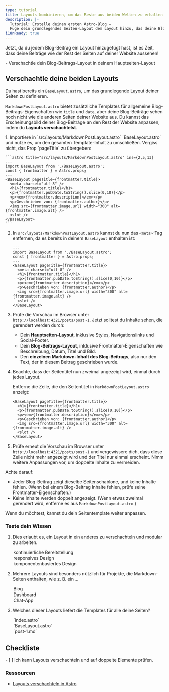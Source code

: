```yaml
---
type: tutorial
title: Layouts kombinieren, um das Beste aus beiden Welten zu erhalten
description: |-
  Tutorial: Erstelle deinen ersten Astro-Blog —
  Füge dein grundlegendes Seiten-Layout dem Layout hinzu, das deine Blog-Beiträge formatiert
i18nReady: true
---
```



Jetzt, da du jedem Blog-Beitrag ein Layout hinzugefügt hast, ist es Zeit, dass deine Beiträge wie der Rest der Seiten auf deiner Website aussehen!

<PreCheck>
  - Verschachtle dein Blog-Beitrags-Layout in deinem Hauptseiten-Layout
</PreCheck>

## Verschachtle deine beiden Layouts

Du hast bereits ein `BaseLayout.astro`, um das grundlegende Layout deiner Seiten zu definieren.  

`MarkdownPostLayout.astro` bietet zusätzliche Templates für allgemeine Blog-Beitrags-Eigenschaften wie `title` und `date`, aber deine Blog-Beiträge sehen noch nicht wie die anderen Seiten deiner Website aus. Du kannst das Erscheinungsbild deiner Blog-Beiträge an den Rest der Website anpassen, indem du **Layouts verschachtelst**.

<Steps>
1. Importiere in `src/layouts/MarkdownPostLayout.astro` `BaseLayout.astro` und nutze es, um den gesamten Template-Inhalt zu umschließen. Vergiss nicht, das Prop `pageTitle` zu übergeben:

    ```astro title="src/layouts/MarkdownPostLayout.astro" ins={2,5,13}
    ---
    import BaseLayout from './BaseLayout.astro';
    const { frontmatter } = Astro.props;
    ---
    <BaseLayout pageTitle={frontmatter.title}>
      <meta charset="utf-8" />
      <h1>{frontmatter.title}</h1>
      <p>{frontmatter.pubDate.toString().slice(0,10)}</p>
      <p><em>{frontmatter.description}</em></p>
      <p>Geschrieben von: {frontmatter.author}</p>
      <img src={frontmatter.image.url} width="300" alt={frontmatter.image.alt} />
      <slot />
    </BaseLayout>
    ```

2. In `src/layouts/MarkdownPostLayout.astro` kannst du nun das `<meta>`-Tag entfernen, da es bereits in deinem `BaseLayout` enthalten ist:

    ```astro title="src/layouts/MarkdownPostLayout.astro" del={6}
    ---
    import BaseLayout from './BaseLayout.astro';
    const { frontmatter } = Astro.props;
    ---
    <BaseLayout pageTitle={frontmatter.title}>
      <meta charset="utf-8" />
      <h1>{frontmatter.title}</h1>
      <p>{frontmatter.pubDate.toString().slice(0,10)}</p>
      <p><em>{frontmatter.description}</em></p>
      <p>Geschrieben von: {frontmatter.author}</p>
      <img src={frontmatter.image.url} width="300" alt={frontmatter.image.alt} />
      <slot />
    </BaseLayout>
    ```

3. Prüfe die Vorschau im Browser unter `http://localhost:4321/posts/post-1`. Jetzt solltest du Inhalte sehen, die gerendert werden durch:

    - Dein **Hauptseiten-Layout**, inklusive Styles, Navigationslinks und Social-Footer.
    - Dein **Blog-Beitrags-Layout**, inklusive Frontmatter-Eigenschaften wie Beschreibung, Datum, Titel und Bild.
    - Den **einzelnen Markdown-Inhalt des Blog-Beitrags**, also nur den Text, der in diesem Beitrag geschrieben wurde.

4. Beachte, dass der Seitentitel nun zweimal angezeigt wird, einmal durch jedes Layout.

    Entferne die Zeile, die den Seitentitel in `MarkdownPostLayout.astro` anzeigt:

    ```astro title="src/layouts/MarkdownPostLayout.astro" del={2}
    <BaseLayout pageTitle={frontmatter.title}>
      <h1>{frontmatter.title}</h1>
      <p>{frontmatter.pubDate.toString().slice(0,10)}</p>
      <p><em>{frontmatter.description}</em></p>
      <p>Geschrieben von: {frontmatter.author}</p>
      <img src={frontmatter.image.url} width="300" alt={frontmatter.image.alt} />
      <slot />
    </BaseLayout>
    ```

5. Prüfe erneut die Vorschau im Browser unter `http://localhost:4321/posts/post-1` und vergewissere dich, dass diese Zeile nicht mehr angezeigt wird und der Titel nur einmal erscheint. Nimm weitere Anpassungen vor, um doppelte Inhalte zu vermeiden.
</Steps>

Achte darauf:

- Jeder Blog-Beitrag zeigt dieselbe Seitenschablone, und keine Inhalte fehlen. (Wenn bei einem Blog-Beitrag Inhalte fehlen, prüfe seine Frontmatter-Eigenschaften.)
- Keine Inhalte werden doppelt angezeigt. (Wenn etwas zweimal gerendert wird, entferne es aus `MarkdownPostLayout.astro`.)

Wenn du möchtest, kannst du dein Seitentemplate weiter anpassen.

<Box icon="question-mark">

### Teste dein Wissen

1. Dies erlaubt es, ein Layout in ein anderes zu verschachteln und modular zu arbeiten.

    <MultipleChoice>
      <Option>
        kontinuierliche Bereitstellung
      </Option>
      <Option>
        responsives Design
      </Option>
      <Option isCorrect>
        komponentenbasiertes Design
      </Option>
    </MultipleChoice>

2. Mehrere Layouts sind besonders nützlich für Projekte, die Markdown-Seiten enthalten, wie z. B. ein …

    <MultipleChoice>
      <Option isCorrect>
        Blog
      </Option>
      <Option>
        Dashboard
      </Option>
      <Option>
        Chat-App
      </Option>
    </MultipleChoice>

3. Welches dieser Layouts liefert die Templates für alle deine Seiten?

    <MultipleChoice>
      <Option>
        `index.astro`
      </Option>
      <Option isCorrect>
        `BaseLayout.astro`
      </Option>
      <Option>
        `post-1.md`
      </Option>
    </MultipleChoice>
</Box>

<Box icon="check-list">

## Checkliste

<Checklist>
- [ ] Ich kann Layouts verschachteln und auf doppelte Elemente prüfen.
</Checklist>
</Box>

### Ressourcen

- [Layouts verschachteln in Astro](/de/basics/layouts/#verschachtelte-layouts)
